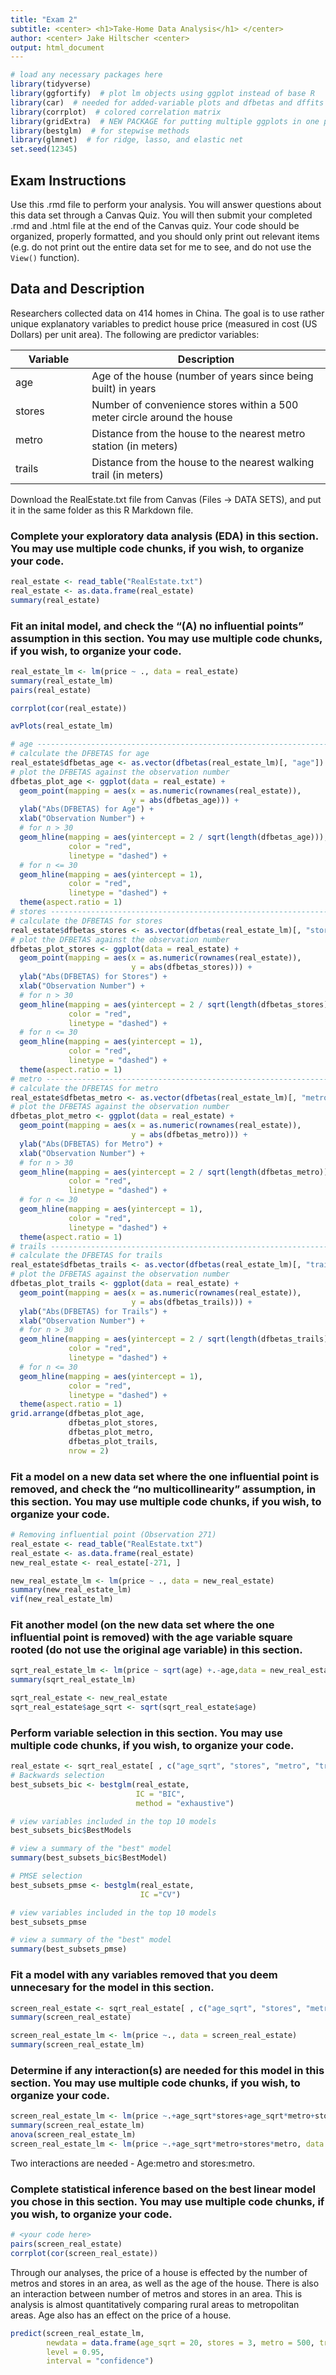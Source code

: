 ---
title: "Exam 2"
subtitle: <center> <h1>Take-Home Data Analysis</h1> </center>
author: <center> Jake Hiltscher <center>
output: html_document
---

<style type="text/css">
h1.title {
  font-size: 40px;
  text-align: center;
}
</style>


```{r setup, include=FALSE}
# load any necessary packages here
library(tidyverse)
library(ggfortify)  # plot lm objects using ggplot instead of base R
library(car)  # needed for added-variable plots and dfbetas and dffits
library(corrplot)  # colored correlation matrix
library(gridExtra)  # NEW PACKAGE for putting multiple ggplots in one plot
library(bestglm)  # for stepwise methods
library(glmnet)  # for ridge, lasso, and elastic net
set.seed(12345)
```

## Exam Instructions

Use this .rmd file to perform your analysis. You will answer questions about this data set through a Canvas Quiz. You will then submit your completed .rmd and .html file at the end of the Canvas quiz. Your code should be organized, properly formatted, and you should only print out relevant items (e.g. do not print out the entire data set for me to see, and do not use the `View()` function).

## Data and Description

Researchers collected data on 414 homes in China. The goal is to use rather unique explanatory variables to predict house price (measured in cost (US Dollars) per unit area). The following are predictor variables:

Variable | Description
-------- | -------------------------
age      | Age of the house (number of years since being built) in years
stores   | Number of convenience stores within a 500 meter circle around the house
metro    | Distance from the house to the nearest metro station (in meters) 
trails   | Distance from the house to the nearest walking trail (in meters) 

Download the RealEstate.txt file from Canvas (Files -> DATA SETS), and put it in the same folder as this R Markdown file.

### Complete your exploratory data analysis (EDA) in this section. You may use multiple code chunks, if you wish, to organize your code.

```{r}
real_estate <- read_table("RealEstate.txt")
real_estate <- as.data.frame(real_estate)
summary(real_estate)
```

### Fit an inital model, and check the "(A) no influential points" assumption in this section. You may use multiple code chunks, if you wish, to organize your code.

```{r}
real_estate_lm <- lm(price ~ ., data = real_estate)
summary(real_estate_lm)
pairs(real_estate)

corrplot(cor(real_estate))

avPlots(real_estate_lm)

# age -------------------------------------------------------------------
# calculate the DFBETAS for age
real_estate$dfbetas_age <- as.vector(dfbetas(real_estate_lm)[, "age"])
# plot the DFBETAS against the observation number
dfbetas_plot_age <- ggplot(data = real_estate) + 
  geom_point(mapping = aes(x = as.numeric(rownames(real_estate)), 
                           y = abs(dfbetas_age))) +
  ylab("Abs(DFBETAS) for Age") +
  xlab("Observation Number") +
  # for n > 30
  geom_hline(mapping = aes(yintercept = 2 / sqrt(length(dfbetas_age))),
             color = "red", 
             linetype = "dashed") + 
  # for n <= 30
  geom_hline(mapping = aes(yintercept = 1),
             color = "red", 
             linetype = "dashed") +
  theme(aspect.ratio = 1)
# stores -------------------------------------------------------------------
# calculate the DFBETAS for stores
real_estate$dfbetas_stores <- as.vector(dfbetas(real_estate_lm)[, "stores"])
# plot the DFBETAS against the observation number
dfbetas_plot_stores <- ggplot(data = real_estate) + 
  geom_point(mapping = aes(x = as.numeric(rownames(real_estate)), 
                           y = abs(dfbetas_stores))) +
  ylab("Abs(DFBETAS) for Stores") +
  xlab("Observation Number") +
  # for n > 30
  geom_hline(mapping = aes(yintercept = 2 / sqrt(length(dfbetas_stores))),
             color = "red", 
             linetype = "dashed") + 
  # for n <= 30
  geom_hline(mapping = aes(yintercept = 1),
             color = "red", 
             linetype = "dashed") +
  theme(aspect.ratio = 1)
# metro -------------------------------------------------------------------
# calculate the DFBETAS for metro
real_estate$dfbetas_metro <- as.vector(dfbetas(real_estate_lm)[, "metro"])
# plot the DFBETAS against the observation number
dfbetas_plot_metro <- ggplot(data = real_estate) + 
  geom_point(mapping = aes(x = as.numeric(rownames(real_estate)), 
                           y = abs(dfbetas_metro))) +
  ylab("Abs(DFBETAS) for Metro") +
  xlab("Observation Number") +
  # for n > 30
  geom_hline(mapping = aes(yintercept = 2 / sqrt(length(dfbetas_metro))),
             color = "red", 
             linetype = "dashed") + 
  # for n <= 30
  geom_hline(mapping = aes(yintercept = 1),
             color = "red", 
             linetype = "dashed") +
  theme(aspect.ratio = 1)
# trails -------------------------------------------------------------------
# calculate the DFBETAS for trails
real_estate$dfbetas_trails <- as.vector(dfbetas(real_estate_lm)[, "trails"])
# plot the DFBETAS against the observation number
dfbetas_plot_trails <- ggplot(data = real_estate) + 
  geom_point(mapping = aes(x = as.numeric(rownames(real_estate)), 
                           y = abs(dfbetas_trails))) +
  ylab("Abs(DFBETAS) for Trails") +
  xlab("Observation Number") +
  # for n > 30
  geom_hline(mapping = aes(yintercept = 2 / sqrt(length(dfbetas_trails))),
             color = "red", 
             linetype = "dashed") + 
  # for n <= 30
  geom_hline(mapping = aes(yintercept = 1),
             color = "red", 
             linetype = "dashed") +
  theme(aspect.ratio = 1)
grid.arrange(dfbetas_plot_age,
             dfbetas_plot_stores,
             dfbetas_plot_metro,
             dfbetas_plot_trails,
             nrow = 2)

```

### Fit a model on a new data set where the one influential point is removed, and check the "no multicollinearity" assumption, in this section. You may use multiple code chunks, if you wish, to organize your code.

```{r}
# Removing influential point (Observation 271)
real_estate <- read_table("RealEstate.txt")
real_estate <- as.data.frame(real_estate)
new_real_estate <- real_estate[-271, ]

new_real_estate_lm <- lm(price ~ ., data = new_real_estate)
summary(new_real_estate_lm)
vif(new_real_estate_lm)

```

### Fit another model (on the new data set where the one influential point is removed) with the age variable square rooted (do not use the original age variable) in this section. 

```{r}
sqrt_real_estate_lm <- lm(price ~ sqrt(age) +.-age,data = new_real_estate)
summary(sqrt_real_estate_lm)

sqrt_real_estate <- new_real_estate
sqrt_real_estate$age_sqrt <- sqrt(sqrt_real_estate$age)

```

### Perform variable selection in this section. You may use multiple code chunks, if you wish, to organize your code.

```{r}
real_estate <- sqrt_real_estate[ , c("age_sqrt", "stores", "metro", "trails", "price")]
# Backwards selection
best_subsets_bic <- bestglm(real_estate,
                            IC = "BIC",
                            method = "exhaustive")

# view variables included in the top 10 models
best_subsets_bic$BestModels

# view a summary of the "best" model
summary(best_subsets_bic$BestModel)

# PMSE selection
best_subsets_pmse <- bestglm(real_estate,
                             IC ="CV")

# view variables included in the top 10 models
best_subsets_pmse

# view a summary of the "best" model
summary(best_subsets_pmse)
```

### Fit a model with any variables removed that you deem unnecesary for the model in this section.

```{r}
screen_real_estate <- sqrt_real_estate[ , c("age_sqrt", "stores", "metro", "price")]
summary(screen_real_estate)

screen_real_estate_lm <- lm(price ~., data = screen_real_estate)
summary(screen_real_estate_lm)
```

### Determine if any interaction(s) are needed for this model in this section. You may use multiple code chunks, if you wish, to organize your code.

```{r}
screen_real_estate_lm <- lm(price ~.+age_sqrt*stores+age_sqrt*metro+stores*metro, data = screen_real_estate)
summary(screen_real_estate_lm)
anova(screen_real_estate_lm)
screen_real_estate_lm <- lm(price ~.+age_sqrt*metro+stores*metro, data = screen_real_estate)
```
Two interactions are needed - Age:metro and stores:metro.

### Complete statistical inference based on the best linear model you chose in this section. You may use multiple code chunks, if you wish, to organize your code.

```{r}
# <your code here>
pairs(screen_real_estate)
corrplot(cor(screen_real_estate))
```
Through our analyses, the price of a house is effected by the number of metros and stores in an area, as well as the age of the house. There is also an interaction between number of metros and stores in an area. This is analysis is almost quantitatively comparing rural areas to metropolitan areas. Age also has an effect on the price of a house.

```{r}
predict(screen_real_estate_lm, 
        newdata = data.frame(age_sqrt = 20, stores = 3, metro = 500, trails = 6000),
        level = 0.95,
        interval = "confidence")
```